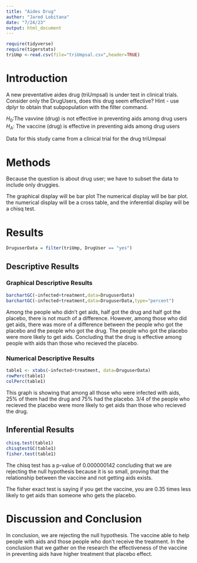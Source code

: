 ```yaml
---
title: "Aides Drug"
author: "Jared Lobitana"
date: "7/24/23"
output: html_document
---
```


```r
require(tidyverse)
require(tigerstats)
triUmp <-read.csv(file="triUmpsal.csv",header=TRUE)
```

# Introduction

<!--In this section you explain what you are trying to show.  Where did the data come from?  What is the research or other question you are trying to answer?.  If you skimp in this section expect to be marked down in your grade. Paint a picture of the project a couple of paragraphs is expected!-->

A new  preventative aides drug (triUmpsal) is under test in clinical trials. Consider only the DrugUsers, does this drug seem effective?  Hint - use dplyr to obtain that subpopulation with the filter command.

$H_0$:The vavvine (drug) is not effective in preventing aids among drug users
$H_A$: The vaccine (drug) is effective in preventing aids among drug users

Data for this study came from a clinical trial for the drug triUmpsal

# Methods

<!--Decide on your methods:  use "variable analysis" or other appropriate descriptors.  Make sure to choose at least one graphical method and at least one numerical method. Discuss what data manipulations may be needed for example subsetting or other binning procedures and what sort of graphical displays and inferential tools will be used!-->

Because the question is about drug user; we have to subset the data to include only druggies.

The graphical display will be bar plot The numerical display will be bar plot. the numerical display will be a cross table, and the inferential display will be a chisq test.

# Results

<!--Divide this section into two sub-sections:  One for your descriptive  results and one for your inferential results.!-->

```r
DruguserData = filter(triUmp, DrugUser == "yes")
```


## Descriptive Results


### Graphical Descriptive Results

<!--Graphical results here.  Make sure to show your code.  Provide appropriate labels for axes, giving units if possible, and provide a good title for the graph, too.  Use the graphical results to describe the patterns if any that exist in the data as focused toward the research question. Bottom line is to explain the features of the graph that are relevant to conforming or departing to what is expected by your null hypothesis !-->

```r
barchartGC(~infected+treatment,data=DruguserData)
barchartGC(~infected+treatment,data=DruguserData,type="percent")

```

Among the people who didn't get aids, half got the drug and half got the placebo, there is not much of a difference. However, among those who did get aids, there was more of a difference between the people who got the placebo and the people who got the drug. The people who got the placebo were more likely to get aids. Concluding that the drug is effective among people with aids than those who recieved the placebo.

### Numerical Descriptive Results

<!--Numerical results go here. Use the numerical results to describe the patterns if any that exist in the data as focused toward the research question!-->

```r
table1 <- xtabs(~infected+treatment, data=DruguserData)
rowPerc(table1)
colPerc(table1)
```

This graph is showing that among all those who were infected with aids, 25% of them had the drug and 75% had the placebo. 3/4 of the people who recieved the placebo were more likely to get aids than those who recieved the drug. 

## Inferential Results

<!--State hypothesis clearly.  Make sure your discussion of the inferential test covers all the aspects that the test output produces, such as test statistic, p-value etc.  Make a decision about the null hypothesis, explain the assumptions on which the selected test/procedure was based, and why the chosen procedure satisfys the assumptions and is appropriate to answer the research question!-->

```r
chisq.test(table1)
chisqtestGC(table1)
fisher.test(table1)
```

The chisq test has a p-value of 0.000000142 concluding that we are rejecting the null hypothesis because it is so small, proving that the relationship between the vaccine and not getting aids exists.

The fisher exact test is saying if you get the vaccine, you are 0.35 times less likely to get aids than someone who gets the placebo. 

# Discussion and Conclusion

<!--Discussion and conclusion here.  If you found a relationship be sure to consider whether the relationship occurs because one of the variavbles causes the other, or whether they perhasps are related for some other reason.  Watch the chapter 6 videos from the GeorgeTown videos collection.!-->

In conclusion, we are rejecting the null hypothesis. The vaccine able to help people with aids and those people who don't receive the treatment. In the conclusion that we gather on the research the effectiveness of the vaccine in preventing aids have higher treatment that placebo effect.
